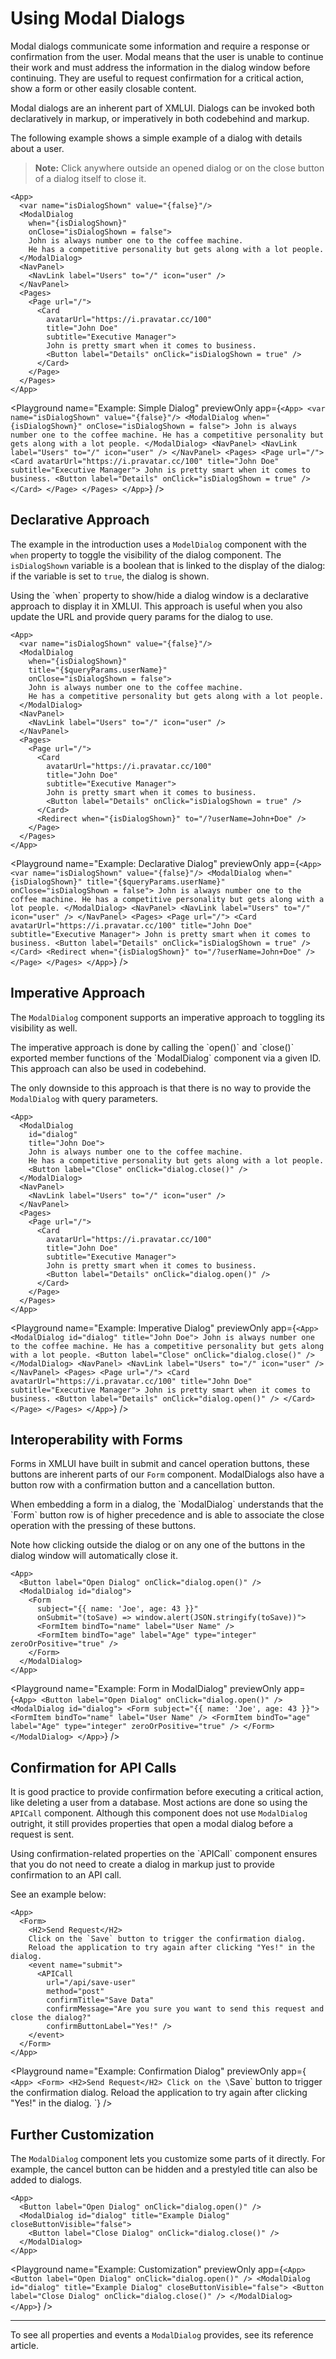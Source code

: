 
# Using Modal Dialogs

Modal dialogs communicate some information and require a response or confirmation from the user.
Modal means that the user is unable to continue their work and must address the information in the dialog window before continuing.
They are useful to request confirmation for a critical action, show a form or other easily closable content.

<Callout type="info" emoji="📔">
  Modal dialogs are an inherent part of XMLUI.
  Dialogs can be invoked both declaratively in markup, or imperatively in both codebehind and markup.
</Callout>

The following example shows a simple example of a dialog with details about a user.

> **Note:** Click anywhere outside an opened dialog or on the close button of a dialog itself to close it.

```ueml copy
<App>
  <var name="isDialogShown" value="{false}"/>
  <ModalDialog
    when="{isDialogShown}"
    onClose="isDialogShown = false">
    John is always number one to the coffee machine.
    He has a competitive personality but gets along with a lot people.
  </ModalDialog>
  <NavPanel>
    <NavLink label="Users" to="/" icon="user" />
  </NavPanel>
  <Pages>
    <Page url="/">
      <Card
        avatarUrl="https://i.pravatar.cc/100"
        title="John Doe"
        subtitle="Executive Manager">
        John is pretty smart when it comes to business.
        <Button label="Details" onClick="isDialogShown = true" />
      </Card>
    </Page>
  </Pages>
</App>
```

<Playground
  name="Example: Simple Dialog"
  previewOnly
  app={`
  <App>
    <var name="isDialogShown" value="{false}"/>
    <ModalDialog
      when="{isDialogShown}"
      onClose="isDialogShown = false">
      John is always number one to the coffee machine.
      He has a competitive personality but gets along with a lot people.
    </ModalDialog>
    <NavPanel>
      <NavLink label="Users" to="/" icon="user" />
    </NavPanel>
    <Pages>
      <Page url="/">
        <Card
          avatarUrl="https://i.pravatar.cc/100"
          title="John Doe"
          subtitle="Executive Manager">
          John is pretty smart when it comes to business.
          <Button label="Details" onClick="isDialogShown = true" />
        </Card>
      </Page>
    </Pages>
  </App>
  `}
/>

## Declarative Approach

The example in the introduction uses a `ModelDialog` component with the `when` property to toggle the visibility of the dialog component.
The `isDialogShown` variable is a boolean that is linked to the display of the dialog: if the variable is set to `true`, the dialog is shown.

<Callout type="info" emoji="💡">
  Using the `when` property to show/hide a dialog window is a declarative approach to display it in XMLUI.
  This approach is useful when you also update the URL and provide query params for the dialog to use.
</Callout>

```ueml copy {5,22}
<App>
  <var name="isDialogShown" value="{false}"/>
  <ModalDialog
    when="{isDialogShown}"
    title="{$queryParams.userName}"
    onClose="isDialogShown = false">
    John is always number one to the coffee machine.
    He has a competitive personality but gets along with a lot people.
  </ModalDialog>
  <NavPanel>
    <NavLink label="Users" to="/" icon="user" />
  </NavPanel>
  <Pages>
    <Page url="/">
      <Card
        avatarUrl="https://i.pravatar.cc/100"
        title="John Doe"
        subtitle="Executive Manager">
        John is pretty smart when it comes to business.
        <Button label="Details" onClick="isDialogShown = true" />
      </Card>
      <Redirect when="{isDialogShown}" to="/?userName=John+Doe" />
    </Page>
  </Pages>
</App>
```

<Playground
  name="Example: Declarative Dialog"
  previewOnly
  app={`
  <App>
    <var name="isDialogShown" value="{false}"/>
    <ModalDialog
      when="{isDialogShown}"
      title="{$queryParams.userName}"
      onClose="isDialogShown = false">
      John is always number one to the coffee machine.
      He has a competitive personality but gets along with a lot people.
    </ModalDialog>
    <NavPanel>
      <NavLink label="Users" to="/" icon="user" />
    </NavPanel>
    <Pages>
      <Page url="/">
        <Card
          avatarUrl="https://i.pravatar.cc/100"
          title="John Doe"
          subtitle="Executive Manager">
          John is pretty smart when it comes to business.
          <Button label="Details" onClick="isDialogShown = true" />
        </Card>
        <Redirect when="{isDialogShown}" to="/?userName=John+Doe" />
      </Page>
    </Pages>
  </App>
  `}
/>

## Imperative Approach

The `ModalDialog` component supports an imperative approach to toggling its visibility as well.

<Callout type="info" emoji="💡">
  The imperative approach is done by calling the `open()` and `close()` exported member functions of the `ModalDialog` component via a given ID.
  This approach can also be used in codebehind.
</Callout>

The only downside to this approach is that there is no way to provide the `ModalDialog` with query parameters.

```ueml copy {3} /onClick="dialog.open()"/ /onClick="dialog.close()"/
<App>
  <ModalDialog
    id="dialog"
    title="John Doe">
    John is always number one to the coffee machine.
    He has a competitive personality but gets along with a lot people.
    <Button label="Close" onClick="dialog.close()" />
  </ModalDialog>
  <NavPanel>
    <NavLink label="Users" to="/" icon="user" />
  </NavPanel>
  <Pages>
    <Page url="/">
      <Card
        avatarUrl="https://i.pravatar.cc/100"
        title="John Doe"
        subtitle="Executive Manager">
        John is pretty smart when it comes to business.
        <Button label="Details" onClick="dialog.open()" />
      </Card>
    </Page>
  </Pages>
</App>
```

<Playground
  name="Example: Imperative Dialog"
  previewOnly
  app={`
  <App>
    <ModalDialog
      id="dialog"
      title="John Doe">
      John is always number one to the coffee machine.
      He has a competitive personality but gets along with a lot people.
      <Button label="Close" onClick="dialog.close()" />
    </ModalDialog>
    <NavPanel>
      <NavLink label="Users" to="/" icon="user" />
    </NavPanel>
    <Pages>
      <Page url="/">
        <Card
          avatarUrl="https://i.pravatar.cc/100"
          title="John Doe"
          subtitle="Executive Manager">
          John is pretty smart when it comes to business.
          <Button label="Details" onClick="dialog.open()" />
        </Card>
      </Page>
    </Pages>
  </App>
  `}
/>

## Interoperability with Forms

Forms in XMLUI have built in submit and cancel operation buttons, these buttons are inherent parts of our `Form` component.
ModalDialogs also have a button row with a confirmation button and a cancellation button.

<Callout type="info" emoji="💡">
  When embedding a form in a dialog, the `ModalDialog` understands that the `Form` button row is of higher precedence
  and is able to associate the close operation with the pressing of these buttons.
</Callout>

Note how clicking outside the dialog or on any one of the buttons in the dialog window will automatically close it.

```ueml copy {4-6}
<App>
  <Button label="Open Dialog" onClick="dialog.open()" />
  <ModalDialog id="dialog">
    <Form
      subject="{{ name: 'Joe', age: 43 }}"
      onSubmit="(toSave) => window.alert(JSON.stringify(toSave))">
      <FormItem bindTo="name" label="User Name" />
      <FormItem bindTo="age" label="Age" type="integer" zeroOrPositive="true" />
    </Form>
  </ModalDialog>
</App>
```

<Playground
  name="Example: Form in ModalDialog"
  previewOnly
  app={`
  <App>
    <Button label="Open Dialog" onClick="dialog.open()" />
    <ModalDialog id="dialog">
      <Form
        subject="{{ name: 'Joe', age: 43 }}">
        <FormItem bindTo="name" label="User Name" />
        <FormItem bindTo="age" label="Age" type="integer" zeroOrPositive="true" />
      </Form>
    </ModalDialog>
  </App>
  `}
/>

## Confirmation for API Calls

It is good practice to provide confirmation before executing a critical action, like deleting a user from a database.
Most actions are done so using the `APICall` component.
Although this component does not use `ModalDialog` outright,
it still provides properties that open a modal dialog before a request is sent.

<Callout type="info" emoji="💡">
  Using confirmation-related properties on the `APICall` component ensures
  that you do not need to create a dialog in markup just to provide confirmation to an API call.
</Callout>

See an example below:

```ueml copy {4-6}
<App>
  <Form>
    <H2>Send Request</H2>
    Click on the `Save` button to trigger the confirmation dialog.
    Reload the application to try again after clicking "Yes!" in the dialog.
    <event name="submit">
      <APICall
        url="/api/save-user"
        method="post"
        confirmTitle="Save Data"
        confirmMessage="Are you sure you want to send this request and close the dialog?"
        confirmButtonLabel="Yes!" />
    </event>
  </Form>
</App>
```

<Playground
  name="Example: Confirmation Dialog"
  previewOnly
  app={`
  <App>
    <Form>
      <H2>Send Request</H2>
      Click on the \`Save\` button to trigger the confirmation dialog.
      Reload the application to try again after clicking "Yes!" in the dialog.
      <event name="submit">
        <APICall
          url="/api/will-not-throw"
          method="post"
          confirmTitle="Save Data"
          confirmMessage="Are you sure you want to send this request and close the dialog?"
          confirmButtonLabel="Yes!">
          <event name="beforeRequest" value="toast.success('Data saved!'); return false;" />
        </APICall>
      </event>
    </Form>
  </App>
  `}
/>

## Further Customization

The `ModalDialog` component lets you customize some parts of it directly.
For example, the cancel button can be hidden and a prestyled title can also be added to dialogs.

```ueml copy /title="Example Dialog"/ /closeButtonVisible="false"/
<App>
  <Button label="Open Dialog" onClick="dialog.open()" />
  <ModalDialog id="dialog" title="Example Dialog" closeButtonVisible="false">
    <Button label="Close Dialog" onClick="dialog.close()" />
  </ModalDialog>
</App>
```

<Playground
  name="Example: Customization"
  previewOnly
  app={`
  <App>
    <Button label="Open Dialog" onClick="dialog.open()" />
    <ModalDialog id="dialog" title="Example Dialog" closeButtonVisible="false">
      <Button label="Close Dialog" onClick="dialog.close()" />
    </ModalDialog>
  </App>
  `}
/>

---

To see all properties and events a `ModalDialog` provides, see its
<SmartLink href={COMPONENT_MODALDIALOG}>reference article</SmartLink>.
